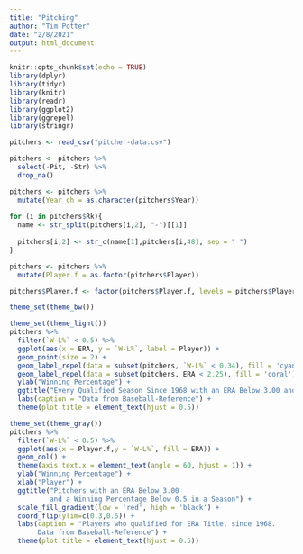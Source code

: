 ```yaml
---
title: "Pitching"
author: "Tim Potter"
date: "2/8/2021"
output: html_document
---
```


```r
knitr::opts_chunk$set(echo = TRUE)
library(dplyr)
library(tidyr)
library(knitr)
library(readr)
library(ggplot2)
library(ggrepel)
library(stringr)

pitchers <- read_csv("pitcher-data.csv")

pitchers <- pitchers %>%
  select(-Pit, -Str) %>%
  drop_na()

pitchers <- pitchers %>%
  mutate(Year_ch = as.character(pitchers$Year))
         
for (i in pitchers$Rk){
  name <- str_split(pitchers[i,2], "-")[[1]]
  
  pitchers[i,2] <- str_c(name[1],pitchers[i,48], sep = " ")
}

pitchers <- pitchers %>%
  mutate(Player.f = as.factor(pitchers$Player))

pitchers$Player.f <- factor(pitchers$Player.f, levels = pitchers$Player.f[order(pitchers$`W-L%`)])

theme_set(theme_bw())
```

```r
theme_set(theme_light())
pitchers %>%
  filter(`W-L%` < 0.5) %>%
  ggplot(aes(x = ERA, y = `W-L%`, label = Player)) + 
  geom_point(size = 2) +
  geom_label_repel(data = subset(pitchers, `W-L%` < 0.34), fill = 'cyan') +
  geom_label_repel(data = subset(pitchers, ERA < 2.25), fill = 'coral') +
  ylab("Winning Percentage") +
  ggtitle("Every Qualified Season Since 1968 with an ERA Below 3.00 and More Losses than Wins") +
  labs(caption = "Data from Baseball-Reference") +
  theme(plot.title = element_text(hjust = 0.5)) 

theme_set(theme_gray())
pitchers %>%
  filter(`W-L%` < 0.5) %>%
  ggplot(aes(x = Player.f,y = `W-L%`, fill = ERA)) +
  geom_col() + 
  theme(axis.text.x = element_text(angle = 60, hjust = 1)) +
  ylab("Winning Percentage") +
  xlab("Player") +
  ggtitle("Pitchers with an ERA Below 3.00 
          and a Winning Percentage Below 0.5 in a Season") +
  scale_fill_gradient(low = 'red', high = 'black') +
  coord_flip(ylim=c(0.3,0.5)) +
  labs(caption = "Players who qualified for ERA Title, since 1968.
       Data from Baseball-Reference") +
  theme(plot.title = element_text(hjust = 0.5)) 
```